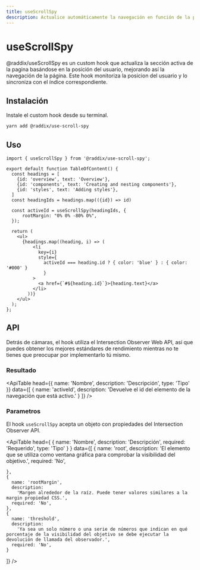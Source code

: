```yaml
---
title: useScrollSpy
description: Actualice automáticamente la navegación en función de la posición del usuario.
---
```


# useScrollSpy

@raddix/useScrollSpy es un custom hook que actualiza la sección activa de la pagina basándose en la posición del usuario, mejorando así la navegación de la página. Este hook monitoriza la posicion del usuario y lo sincroniza con el índice correspondiente.

## Instalación

Instale el custom hook desde su terminal.

```bash
yarn add @raddix/use-scroll-spy
```

## Uso

```tsx
import { useScrollSpy } from '@raddix/use-scroll-spy';

export default function TableOfContent() {
  const headings = [
    {id: 'overview', text: 'Overview'},
    {id: 'components', text: 'Creating and nesting components'},
    {id: 'styles', text: 'Adding styles'},
  ]
  const headingIds = headings.map(({id}) => id)

  const activeId = useScrollSpy(headingIds, {
      rootMargin: "0% 0% -80% 0%",
  });

  return (
    <ul>
      {headings.map((heading, i) => (
          <li
            key={i}
            style={
              activeId === heading.id ? { color: 'blue' } : { color: '#000' }
              }
          >
            <a href={`#${heading.id}`}>{heading.text}</a>
          </li>
        ))}
    </ul>
  );
};
```

## API

Detrás de cámaras, el hook utiliza el Intersection Observer Web API, así que puedes obtener los mejores estándares de rendimiento mientras no te tienes que preocupar por implementarlo tú mismo.

### Resultado

<ApiTable
  head={{
    name: 'Nombre',
    description: 'Descripción',
    type: 'Tipo'
  }}
  data={[
    {
      name: 'activeId',
      description:
        'Devuelve el id del elemento de la navegación que está activo.'
    }
  ]}
/>

### Parametros

El hook `useScrollSpy` acepta un objeto con propiedades del Intersection Observer API.

<ApiTable
  head={
    {
      name: 'Nombre',
      description: 'Descripción',
      required: 'Requerido',
      type: 'Tipo'
    }
  }
  data={[
    {
      name: 'root',
      description:
        'El elemento que se utiliza como ventana gráfica para comprobar la visibilidad del objetivo.',
      required: 'No',

    },
    {
      name: 'rootMargin',
      description:
        'Margen alrededor de la raíz. Puede tener valores similares a la margin propiedad CSS.',
      required: 'No',
    },
    {
      name: 'threshold',
      description:
        'Ya sea un solo número o una serie de números que indican en qué porcentaje de la visibilidad del objetivo se debe ejecutar la devolución de llamada del observador.',
      required: 'No',
    }

]}
/>
